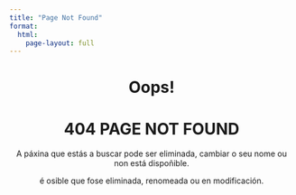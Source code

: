 ```yaml
---
title: "Page Not Found"
format: 
  html:
    page-layout: full
---
```


<center>

# Oops!

# 404 PAGE NOT FOUND

A páxina que estás a buscar pode ser eliminada, cambiar o seu nome ou non está dispoñible.

é osible que fose eliminada, renomeada ou en modificación.

</center>